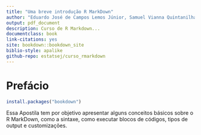```yaml
--- 
title: "Uma breve introdução R MarkDown"
author: "Eduardo José de Campos Lemos Júnior, Samuel Vianna Quintanilha"
output: pdf_document
description: Curso de R Markdown...
documentclass: book
link-citations: yes
site: bookdown::bookdown_site
biblio-style: apalike
github-repo: estatsej/curso_rmarkdown
---
```


# Prefácio {-}

```r
install.packages("bookdown")
```

Essa Apostila tem por objetivo apresentar alguns conceitos básicos sobre o R MarkDown, como a sintaxe, como executar blocos de códigos, tipos de output e customizações.

